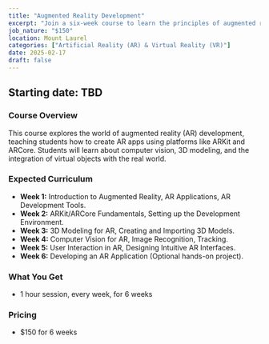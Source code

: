 ```yaml
---
title: "Augmented Reality Development"
excerpt: "Join a six-week course to learn the principles of augmented reality development and create interactive AR applications for smartphones and tablets."
job_nature: "$150"
location: Mount Laurel
categories: ["Artificial Reality (AR) & Virtual Reality (VR)"]
date: 2025-02-17
draft: false
---
```


## Starting date: TBD

### Course Overview

This course explores the world of augmented reality (AR) development, teaching students how to create AR apps using platforms like ARKit and ARCore. Students will learn about computer vision, 3D modeling, and the integration of virtual objects with the real world.

### Expected Curriculum

* **Week 1:** Introduction to Augmented Reality, AR Applications, AR Development Tools.
* **Week 2:** ARKit/ARCore Fundamentals, Setting up the Development Environment.
* **Week 3:** 3D Modeling for AR, Creating and Importing 3D Models.
* **Week 4:** Computer Vision for AR, Image Recognition, Tracking.
* **Week 5:** User Interaction in AR, Designing Intuitive AR Interfaces.
* **Week 6:** Developing an AR Application (Optional hands-on project).

### What You Get

- 1 hour session, every week, for 6 weeks

### Pricing
- $150 for 6 weeks